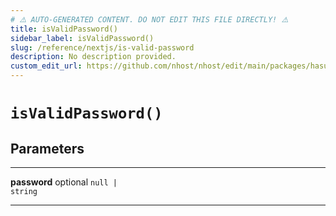 ```yaml
---
# ⚠️ AUTO-GENERATED CONTENT. DO NOT EDIT THIS FILE DIRECTLY! ⚠️
title: isValidPassword()
sidebar_label: isValidPassword()
slug: /reference/nextjs/is-valid-password
description: No description provided.
custom_edit_url: https://github.com/nhost/nhost/edit/main/packages/hasura-auth-js/src/utils/validators.ts#L12
---
```


# `isValidPassword()`

## Parameters

---

**<span className="parameter-name">password</span>** <span className="optional-status">optional</span> <code>null &#124; string</code>

---
